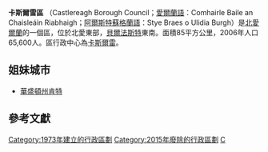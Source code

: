 {{NI_district |
  district_name = Castlereagh Borough |
  alt_name      = Comhairle Baile an Chaisleáin Riabhaigh / Stye Braes o Ulidia Burgh<ref>http://www.planningni.gov.uk/Corporate_Services/Consultation_Documents/DraftPlanningReform/responses/LC54_CastlereaghBC.pdf</ref> |
  district_map  = [[File:NorthernIrelandCastlereaghBorough.png|File:NorthernIrelandCastlereaghBorough.png]] |
  area_rank     = 24th |
  district_area = [[数量级_(面积)|85]] |
  district_HQ   = [[Castlereagh|Castlereagh]] |
  district_iso  = GB-CSR |
  district_ons  = 95Y |
<!-- Fetch dynamic statistics from Template:PopLookupNI -->
  protestant_pc = 76.9% |
  catholic_pc   = 18.3% |
  web_address   = http://www.castlereagh.gov.uk |
  district_MPs  = [[Iris_Robinson|Iris Robinson]]<br />[[Peter_Robinson_(politician)|Peter Robinson]]<br />[[Alasdair_McDonnell|Alasdair McDonnell]] |
}}
'''卡斯爾雷區''' （Castlereagh Borough Council；[[愛爾蘭語|愛爾蘭語]]：Comhairle Baile an Chaisleáin Riabhaigh；[[阿爾斯特蘇格蘭語|阿爾斯特蘇格蘭語]]：Stye Braes o Ulidia Burgh）是[[北愛爾蘭|北愛爾蘭]]的一個區，位於北愛東部，[[貝爾法斯特|貝爾法斯特]]東南。面積85平方公里，2006年人口 65,600人。區行政中心為[[卡斯爾雷|卡斯爾雷]]。

== 姐妹城市 ==
* {{USA}}[[華盛頓州|華盛頓州]][[肯特_(華盛頓州)|肯特]]

== 參考文獻 ==

{{reflist}}

[[Category:1973年建立的行政區劃|Category:1973年建立的行政區劃]]
[[Category:2015年廢除的行政區劃|Category:2015年廢除的行政區劃]]
[[Category:北爱尔兰行政区划史|C]]